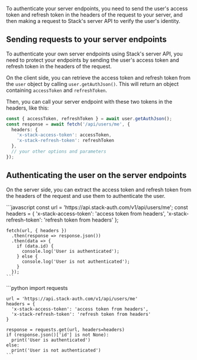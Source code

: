 To authenticate your server endpoints, you need to send the user's access token and refresh token in the headers of the request to your server, and then making a request to Stack's server API to verify the user's identity.

## Sending requests to your server endpoints

To authenticate your own server endpoints using Stack's server API, you need to protect your endpoints by sending the user's access token and refresh token in the headers of the request.

On the client side, you can retrieve the access token and refresh token from the `user` object by calling `user.getAuthJson()`. This will return an object containing `accessToken` and `refreshToken`.

Then, you can call your server endpoint with these two tokens in the headers, like this:

```typescript
const { accessToken, refreshToken } = await user.getAuthJson();
const response = await fetch('/api/users/me', {
  headers: {
    'x-stack-access-token': accessToken,
    'x-stack-refresh-token': refreshToken
  },
  // your other options and parameters
});
```

## Authenticating the user on the server endpoints

On the server side, you can extract the access token and refresh token from the headers of the request and use them to authenticate the user.

<Tabs>
  <Tab title="Node.js">
    ```javascript
    const url = 'https://api.stack-auth.com/v1/api/users/me';
    const headers = {
      'x-stack-access-token': 'access token from headers',
      'x-stack-refresh-token': 'refresh token from headers'
    };

    fetch(url, { headers })
      .then(response => response.json())
      .then(data => {
        if (data.id) {
          console.log('User is authenticated');
        } else {
          console.log('User is not authenticated');
        }
      });
    ```
  </Tab>

  <Tab title="Python">
   ```python
    import requests

    url = 'https://api.stack-auth.com/v1/api/users/me'
    headers = {
      'x-stack-access-token': 'access token from headers',
      'x-stack-refresh-token': 'refresh token from headers'
    }

    response = requests.get(url, headers=headers)
    if (response.json()['id'] is not None):
      print('User is authenticated')
    else:
      print('User is not authenticated')
    ```
  </Tab>
</Tabs>